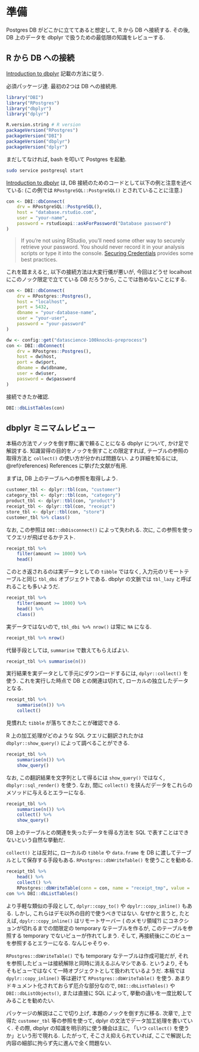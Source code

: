 # 準備

Postgres DB がどこかに立ててあると想定して, R から DB へ接続する. その後, DB 上のデータを dbplyr で扱うための最低限の知識をレビューする.

## R から DB への接続

[Introduction to dbplyr](https://dbplyr.tidyverse.org/articles/dbplyr.html) 記載の方法に従う.

必須パッケージ達.
最初の2つは DB への接続用.

```r
library("DBI")
library("RPostgres")
library("dbplyr")
library("dplyr")
```

```r
R.version.string # R version
packageVersion("RPostgres")
packageVersion("DBI")
packageVersion("dbplyr")
packageVersion("dplyr")
```

まだしてなければ, bash を叩いて Postgres を起動.
```bash
sudo service postgresql start
```

[Introduction to dbplyr](https://dbplyr.tidyverse.org/articles/dbplyr.html) は, DB 接続のためのコードとして以下の例と注意を述べている:
(この例では `RPostgreSQL::PostgreSQL()` とされていることに注意.)

```r
con <- DBI::dbConnect(
    drv = RPostgreSQL::PostgreSQL(),
    host = "database.rstudio.com",
    user = "your-name",
    password = rstudioapi::askForPassword("Database password")
)
```

>If you’re not using RStudio, you’ll need some other way to securely retrieve your password. You should never record it in your analysis scripts or type it into the console. [Securing Credentials](https://db.rstudio.com/best-practices/managing-credentials) provides some best practices.

これを踏まえると, 以下の接続方法は大変行儀が悪いが, 今回はどうせ localhost にこのノック限定で立てている DB だろうから, ここでは咎めないことにする. 

```r
con <- DBI::dbConnect(
    drv = RPostgres::Postgres(),
    host = "localhost",
    port = 5432,
    dbname = "your-database-name",
    user = "your-user",
    password = "your-password"
)
```

```r
dw <- config::get("datascience-100knocks-preprocess")
con <- DBI::dbConnect(
    drv = RPostgres::Postgres(),
    host = dw$host,
    port = dw$port,
    dbname = dw$dbname,
    user = dw$user,
    password = dw$password
)
```

接続できたか確認.

```r
DBI::dbListTables(con)
```

## dbplyr ミニマムレビュー

本稿の方法でノックを倒す際に裏で頼ることになる dbplyr について, かけ足で解説する. 
知識習得の目的をノックを倒すことの限定すれば, テーブルの参照の取得方法と `collect()` の使い方が分かれば問題ない. より詳細を知るには, \@ref(references) References に挙げた文献が有用.

まずは, DB 上のテーブルへの参照を取得しよう. 

```r
customer_tbl <- dplyr::tbl(con, "customer")
category_tbl <- dplyr::tbl(con, "category")
product_tbl <- dplyr::tbl(con, "product")
receipt_tbl <- dplyr::tbl(con, "receipt")
store_tbl <- dplyr::tbl(con, "store")
customer_tbl %>% class()
```

なお, この参照は `DBI::dbDisconnect()` によって失われる. 次に, この参照を使ってクエリが飛ばせるかテスト. 

```r
receipt_tbl %>%
    filter(amount >= 1000) %>%
    head()
```

このとき返されるのは実データとしての `tibble` ではなく, 入力元のリモートテーブルと同じ `tbl_dbi` オブジェクトである. dbplyr の文脈では `tbl_lazy` と呼ばれることも多いようだ.

```r
receipt_tbl %>%
    filter(amount >= 1000) %>%
    head() %>%
    class()
```

実データではないので, `tbl_dbi %>% nrow()` は常に `NA` になる.

```r
receipt_tbl %>% nrow()
```

代替手段としては, `summarise` で数えてもらえばよい. 

```r
receipt_tbl %>% summarise(n())
```

実行結果を実データとして手元にダウンロードするには, `dplyr::collect()` を使う. これを実行した時点で DB との関連は切れて, ローカルの独立したデータとなる. 

```r
receipt_tbl %>%
    summarise(n()) %>%
    collect()
```

見慣れた `tibble` が落ちてきたことが確認できる.

R 上の加工処理がどのような SQL クエリに翻訳されたかは `dbplyr::show_query()` によって調べることができる. 

```r
receipt_tbl %>%
    summarise(n()) %>%
    show_query()
```

なお, この翻訳結果を文字列として得るには `show_query()` ではなく, `dbplyr::sql_render()` を使う. なお, 間に `collect()` を挟んだデータをこれらのメソッドに与えるとエラーになる.

```r
receipt_tbl %>%
    summarise(n()) %>%
    collect() %>%
    show_query()
```

DB 上のテーブルとの関連を失ったデータを得る方法を SQL で表すことはできないという自然な挙動だ.

`collect()` とは反対に, ローカルの `tibble` や `data.frame` を DB に渡してテーブルとして保存する手段もある. `RPostgres::dbWriteTable()` を使うことを勧める.

```r
receipt_tbl %>%
    head() %>%
    collect() %>%
    RPostgres::dbWriteTable(conn = con, name = "receipt_tmp", value = ., overwirte = TRUE, temporary = TRUE)
con %>% DBI::dbListTables()
```

より手軽な類似の手段として, `dplyr::copy_to()` や `dpylr::copy_inline()` もある. しかし, これらはデモ以外の目的で使うべきではない. なぜかと言うと, たとえば, `dpylr::copy_inline()` はリモートサーバー ( のメモリ領域?) にコネクションが切れるまでの間限定の temporary なテーブルを作るが, このテーブルを参照する temporary でないビューが作れてしまう. そして, 再接続後にこのビューを参照するとエラーになる. なんじゃそりゃ.

`RPostgres::dbWriteTable()` でも temporary なテーブルは作成可能だが, それを参照したビューは接続解除と同時に消えるぶんマシである. というより, そもそもビューではなくて一時オブジェクトとして扱われているようだ. 本稿では `dpylr::copy_inline()` 等は避けて `RPostgres::dbWriteTable()` を使う. あまりドキュメント化されておらず厄介な部分なので, `DBI::dbListTables()` や `DBI::dbListObjects()`, または直接に SQL によって, 挙動の違いを一度比較してみることを勧めたい.

パッケージの解説はここで切り上げ, 本題のノックを倒す方に移る. 次章で, 上で得た `customer_tbl` 等の参照を使って, dplyr の文法でデータ加工処理を書いていく. その際, dbplyr の知識を明示的に使う機会は主に, 「いつ `collect()` を使うか」という形で現れる. したがって, そこさえ抑えられていれば, ここで解説した内容の細部に拘らず先に進んで全く問題ない.

